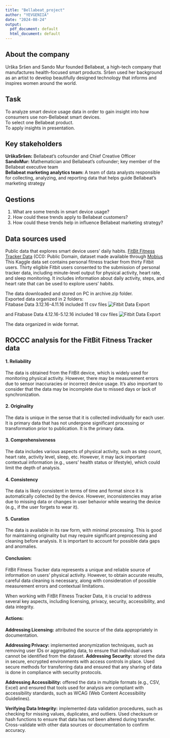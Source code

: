```yaml
---
title: "Bellabeat_project"
author: "YEVGENIIA"
date: "2024-08-24"
output:
  pdf_document: default
  html_document: default
---
```


## About the company 

Urška Sršen and Sando Mur founded Bellabeat, a high-tech company that manufactures health-focused smart products. Sršen used her background as an artist to develop beautifully designed technology that informs and inspires women around the world.

## Task
 To analyze smart device usage data in order to gain insight into how consumers use non-Bellabeat smart devices.  
 To select one Bellabeat product.  
 To apply insights in presentation. 
 
## Key stakeholders  
 
**UrškaSršen:** Bellabeat’s cofounder and Chief Creative Officer   
**SandoMur:** Mathematician and Bellabeat’s cofounder; key member of the Bellabeat executive team   
**Bellabeat marketing analytics team:** A team of data analysts responsible for collecting, analyzing, and reporting data that helps guide Bellabeat’s marketing strategy  

## Qestions
1. What are some trends in smart device usage? 
2. How could these trends apply to Bellabeat customers? 
3. How could these trends help in influence Bellabeat marketing strategy?

## Data sources used
Public data that explores smart device users’ daily habits. 
[FitBit Fitness Tracker Data](https://www.kaggle.com/arashnic/fitbit)
(CC0: Public Domain, dataset made available through 
[Mobius](https://example.com)  
This Kaggle data set contains personal fitness tracker from thirty Fitbit users. Thirty eligible Fitbit users consented to the submission of personal tracker data, including minute-level output for physical activity, heart rate, and sleep monitoring. It includes information about daily activity, steps, and heart rate that can be used to explore users’ habits.

The data downloaded and stored on PC in archive.zip folder.   
Exported data organized in 2 folders:   
Fitabase Data 3.12.16-4.11.16 included 11 csv files
![Fitbit Data Export](images/mturkfitbit_export_3.12.16-4.11.16.png)

and Fitabase Data 4.12.16-5.12.16 included 18 csv files
![Fitbit Data Export](images/mturkfitbit_export_4.12.16-5.12.16.png)
 
The data organized in wide format.

## ROCCC analysis for the FitBit Fitness Tracker data
#### 1. Reliability
The data is obtained from the FitBit device, which is widely used for monitoring physical activity. However, there may be measurement errors due to sensor inaccuracies or incorrect device usage. It's also important to consider that the data may be incomplete due to missed days or lack of synchronization.

#### 2. Originality
The data is unique in the sense that it is collected individually for each user. It is primary data that has not undergone significant processing or transformation prior to publication. It is the primary data.

#### 3. Comprehensiveness

The data includes various aspects of physical activity, such as step count, heart rate, activity level, sleep, etc. However, it may lack important contextual information (e.g., users' health status or lifestyle), which could limit the depth of analysis.

#### 4. Consistency

The data is likely consistent in terms of time and format since it is automatically collected by the device. However, inconsistencies may arise due to missing data or changes in user behavior while wearing the device (e.g., if the user forgets to wear it).

#### 5. Curation

The data is available in its raw form, with minimal processing. This is good for maintaining originality but may require significant preprocessing and cleaning before analysis. It is important to account for possible data gaps and anomalies.

#### Conclusion:

FitBit Fitness Tracker data represents a unique and reliable source of information on users' physical activity. However, to obtain accurate results, careful data cleaning is necessary, along with consideration of possible measurement errors and contextual limitations.

 When working with FitBit Fitness Tracker Data, it is crucial to address several key aspects, including licensing, privacy, security, accessibility, and data integrity.

#### Actions:

**Addressing Licensing:**  attributed the source of the data appropriately in documentation.

**Addressing Privacy:** implemented anonymization techniques, such as removing user IDs or aggregating data, to ensure that individual users cannot be identified from the dataset.
**Addressing Security:**  stored the data in secure, encrypted environments with access controls in place. Used secure methods for transferring data and ensured that any sharing of data is done in compliance with security protocols.

**Addressing Accessibility:**  offered the data in multiple formats (e.g., CSV, Excel) and ensured that tools used for analysis are compliant with accessibility standards, such as WCAG (Web Content Accessibility Guidelines).

**Verifying Data Integrity:** implemented data validation procedures, such as checking for missing values, duplicates, and outliers. Used checksum or hash functions to ensure that data has not been altered during transfer. Cross-validate with other data sources or documentation to confirm accuracy.



